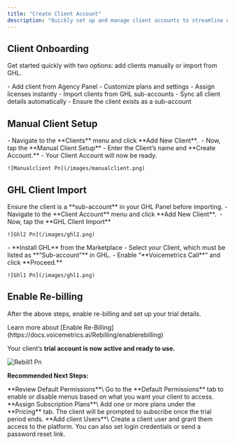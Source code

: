 ```yaml
---
title: "Create Client Account"
description: "Quickly set up and manage client accounts to streamline onboarding and provide personalized access to your platform. Add client details, enable re-billing, and set up trial days and free call minutes for a smooth start."
---
```


## **Client Onboarding**

Get started quickly with two options: add clients manually or import from GHL.

<CardGroup cols={2}>
  <Card title="Manual Client Setup" icon="snowman-head" color="#034737">
    - Add client from Agency Panel
    - Customize plans and settings
    - Assign licenses instantly
  </Card>
  <Card title="GHL Client Import" icon="file-import" color="#034737">
    - Import clients from GHL sub-accounts
    - Sync all client details automatically
    - Ensure the client exists as a sub-account
  </Card>
</CardGroup>

## **Manual Client Setup**

<Steps>
  <Step title="Log in to the Agency Panel" stepNumber={1} titleSize="p">
    - Navigate to the **Clients** menu and click **Add New Client**. 
    - Now, tap the **Manual Client Setup**
  </Step>
  <Step title="Create Account">
    - Enter the Client’s name and **Create Account.**
    - Your Client Account will now be ready.

    ![Manualclient Pn](/images/manualclient.png)
  </Step>
</Steps>

## **GHL Client Import**

<Warning>
  Ensure the client is a **sub-account** in your GHL Panel before importing.
</Warning>

<Steps>
  <Step title="Log in to the Agency Panel">
    - Navigate to the **Client Account** menu and click **Add New Client**. 
    - Now, tap the **GHL Client Import**

    ![Ghl2 Pn](/images/ghl2.png)
  </Step>
  <Step title="GHL Permissions">
    - **Install GHL** from the Marketplace
    - Select your Client, which must be listed as **“Sub-account”** in GHL.
    - Enable “**Voicemetrics Call**” and click **Proceed.**

    ![Ghl1 Pn](/images/ghl1.png)
  </Step>
</Steps>

## **Enable Re-billing**

After the above steps, enable re-billing and set up your trial details.

<Note>
  Learn more about [Enable Re-Billing](https://docs.voicemetrics.ai/Rebilling/enablerebilling)
</Note>

Your client’s **trial account is now active and ready to use.**

![Rebill1 Pn](/images/rebill1.png)

**Recommended Next Steps:**

<Check>
  **Review Default Permissions**\
  Go to the **Default Permissions** tab to enable or disable menus based on what you want your client to access.
</Check>

<Check>
  **Assign Subscription Plans**\
  Add one or more plans under the **Pricing** tab. The client will be prompted to subscribe once the trial period ends.
</Check>

<Check>
  **Add client Users**\
  Create a client user and grant them access to the platform. You can also set login credentials or send a password reset link.
</Check>
